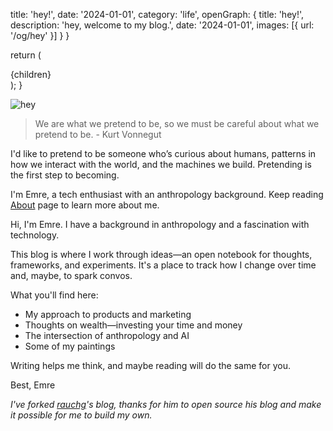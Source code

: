  title: 'hey!',
  date: '2024-01-01',
  category: 'life',
  openGraph: {
    title: 'hey!',
    description: 'hey, welcome to my blog.',
    date: '2024-01-01',
    images: [{ url: '/og/hey' }]
  }
}

  return (
    <article className="prose dark:prose-invert">
      {children}
    </article>
  );
}

![hey](/og/hey.jpg)

> We are what we pretend to be, so we must be careful about what we pretend to be. - Kurt Vonnegut

I'd like to pretend to be someone who’s curious about humans, patterns in how we interact with the world, and the machines we build. Pretending is the first step to becoming.

I'm Emre, a tech enthusiast with an anthropology background. Keep reading [About](https://emreckartal.com) page to learn more about me.

Hi, I'm Emre. I have a background in anthropology and a fascination with technology. 

This blog is where I work through ideas—an open notebook for thoughts, frameworks, and experiments. It's a place to track how I change over time and, maybe, to spark convos.

What you'll find here:

- My approach to products and marketing
- Thoughts on wealth—investing your time and money
- The intersection of anthropology and AI
- Some of my paintings

Writing helps me think, and maybe reading will do the same for you.

Best,
Emre

*I've forked <a href="https://github.com/rauchg/blog" target="_blank" rel="noopener noreferrer">rauchg</a>'s blog, thanks for him to open source his blog and make it possible for me to build my own.*
